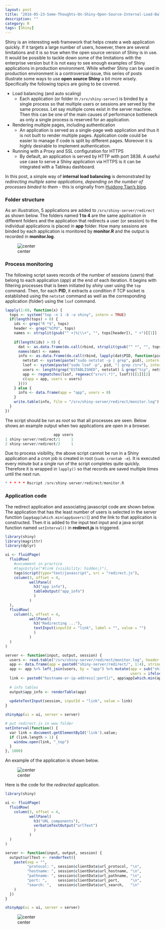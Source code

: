 ```yaml
---
layout: post
title: "2016-05-23-Some-Thoughts-On-Shiny-Open-Source-Internal-Load-Balancing"
description: ""
category: R
tags: [Shiny]
---
```


Shiny is an interesting web framework that helps create a web application quickly. If it targets a large number of users, however, there are several limitations and it is so true when the open source version of Shiny is in use. It would be possible to tackle down some of the limitations with the enterprise version but it is not easy to see enough examples of Shiny applications in production environment. While whether Shiny can be used in production environment is a controversial issue, this series of posts illustrate some ways to use **open source Shiny** a bit more wisely. Specifically the following topics are going to be covered.

+ Load balancing (and auto scaling)
    - Each application (or folder in `/srv/shiny-server`) is binded by a single process so that multiple users or sessions are served by the same process. Let say multiple cores exist in the server machine. Then this can be one of the main causes of performance bottleneck as only a single process is reserved for an application.
+ Rendering multiple pages, including authentication
    - An application is served as a single-page web application and thus it is not built to render multiple pages. Application code could be easier to manage if code is split by different pages. Moreover it is highly desirable to implement authentication.
+ Running with a Proxy and SSL configuration for HTTPS
    - By default, an application is served by HTTP with port 3838. A useful use case to serve a Shiny application via HTTPS is it can be integrated with a Tableau dashboard.

In this post, a simple way of **internal load balancing** is demonstrated by *redirecting multiple same applications, depending on the number of processes binded to them* - this is originally from [Huidong Tian's blog](http://withr.me/a-shiny-app-serves-as-shiny-server-load-balancer/).

### Folder structure

As an illustration, 5 applications are added to `/srv/shiny-server/redirect` as shown below. The folders named **1 to 4** are the same application in different folders and the application that redirects a user (or session) to the individual applications is placed in **app** folder. How many sessions are binded by each application is monitored by **monitor.R** and the output is recorded in **monitor.log**.

![center](C:\workspace\jaehyeon-kim.github.io\figs\2016-05-23-Some-Thoughts-On-Shiny-Open-Source-Internal-Load-Balancing\folder_structure.png)

### Process monitoring

The following script saves records of the number of sessions (*users*) that belong to each application (*app*) at the end of each iteration. It begins with filtering processes that is been initiated by *shiny* user using the `top` command. Then, for each **PID**, it extracts a condition if TCP socket is established using the `netstat` command as well as the corresponding application (folder) using the `lsof` command.

```r
lapply(1:60, function(x) {
  tops <- system("top -n 1 -b -u shiny", intern = TRUE)
  if(length(tops) > 0) {
    ids <- grep("R *$", tops)
    header <- grep("%CPU", tops)
    names <- strsplit(gsub("^ +|%|\\+", "", tops[header]), " +")[[1]]
    
    if(length(ids) > 0) {
      dat <- as.data.frame(do.call(rbind, strsplit(gsub("^ *", "", tops[ids]), " +")))
      names(dat) <- names
      info <- as.data.frame(do.call(rbind, lapply(dat$PID, function(pid) {
        netstat <- system(paste("sudo netstat -p | grep", pid), intern = TRUE)
        lsof <- system(paste("sudo lsof -p", pid, "| grep /srv"), intern = TRUE)
        users <- length(grep("ESTABLISHED", netstat) & grep("tcp", netstat))
        app <- regmatches(lsof, regexec("srv/(.*)", lsof))[[1]][2]
        c(app = app, users = users)
      })))
    } else {
      info <- data.frame(app = "app", users = 0)
    }
    write.table(info, file = "/srv/shiny-server/redirect/monitor.log")
  }  
})
```

The script should be run as *root* so that all processes are seen. Below shows an example output when two applications are open in a browser.

```r
                      app users
1 shiny-server/redirect/1     1
2 shiny-server/redirect/2     1
```

Due to process visibility, the above script cannot be run in a Shiny application and a cron job is created in root (`sudo crontab -e`). It is executed every minute but a single run of the script completes quite quickly. Therefore it is wrapped in `lapply()` so that records are saved multiple times until the next run.

```r
* * * * * Rscript /srv/shiny-server/redirect/monitor.R
```

### Application code

The redirect application and associating javascript code are shown below. The application that has the least number of users is selected in the server function (`app$app[which.min(app$users)]`) and the link to that application is constructed. Then it is added to the input text input and a java script function named `setInterval()` in **redirect.js** is triggered.

```r
library(shiny)
library(magrittr)
library(dplyr)

ui <- fluidPage(
  fluidRow(
    #uncomment in practice
    #tags$style("#link {visibility: hidden;}"),
    tags$script(type="text/javascript", src = "redirect.js"),
    column(3, offset = 4,
           wellPanel(
             h3("app info"),
             tableOutput("app_info")
             )
           )
  ),
  fluidRow(
    column(3, offset = 4,
           wellPanel(
             h3("Redirecting ..."),
             textInput(inputId = "link", label = "", value = "")
             )
           )
  )
)

server <- function(input, output, session) {
  users <- read.table("/srv/shiny-server/redirect/monitor.log", header = TRUE, stringsAsFactors = FALSE)
  app <- data.frame(app = paste0("shiny-server/redirect/", 1:4), stringsAsFactors = FALSE)
  app <- app %>% left_join(users, by = "app") %>% mutate(app = sub("shiny-server/", "", app),
                                                         users = ifelse(is.na(users), "0", as.character(users)))
  link <- paste0("hostname-or-ip-address[:port]/", app$app[which.min(app$users)])
  
  # info tables
  output$app_info <- renderTable(app)
  
  updateTextInput(session, inputId = "link", value = link)
}

shinyApp(ui = ui, server = server)
```


```r
# put redirect.js in www folder
setInterval(function() {
  var link = document.getElementById('link').value;
  if (link.length > 1) {
    window.open(link, "_top")
  }
}, 1000)
```

An example of the application is shown below.

![center](C:\workspace\jaehyeon-kim.github.io\figs\2016-05-23-Some-Thoughts-On-Shiny-Open-Source-Internal-Load-Balancing\redirect.png)

Here is the code for the *redirected* application.

```r
library(shiny)

ui <- fluidPage(
  fluidRow(
    column(3, offset = 4,
           wellPanel(
             h3("URL components"),
             verbatimTextOutput("urlText")
             )
           )
  )
)

server <- function(input, output, session) {
  output$urlText <- renderText({
    paste(sep = "",
          "protocol: ", session$clientData$url_protocol, "\n",
          "hostname: ", session$clientData$url_hostname, "\n",
          "pathname: ", session$clientData$url_pathname, "\n",
          "port: ",     session$clientData$url_port,     "\n",
          "search: ",   session$clientData$url_search,   "\n"
    )
  })
}

shinyApp(ui = ui, server = server)
```

![center](C:\workspace\jaehyeon-kim.github.io\figs\2016-05-23-Some-Thoughts-On-Shiny-Open-Source-Internal-Load-Balancing\app.png)


